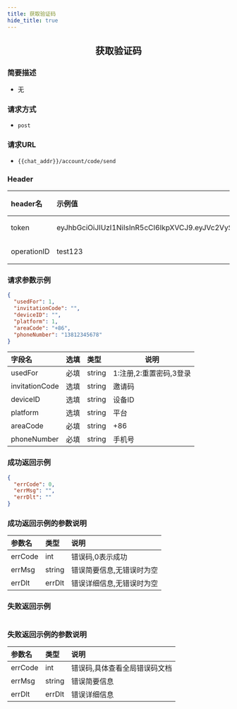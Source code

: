```yaml
---
title: 获取验证码
hide_title: true
---
```


<center>

## 获取验证码

</center>

### 简要描述
- 无
### 请求方式
- `post` 
### 请求URL
- `{{chat_addr}}/account/code/send` 


### Header
|header名|示例值|选填|类型|说明|
|:----    |:-------    |:--- |---|------      |
|token|eyJhbGciOiJIUzI1NiIsInR5cCI6IkpXVCJ9.eyJVc2VySUQiOiJhZG1pbjIiLCJVc2VyVHlwZSI6MiwiZXhwIjoxNjk4OTE4Njg5LCJuYmYiOjE2OTExNDIzODksImlhdCI6MTY5MTE0MjY4OX0.oIpGc9Ka7tTuPYY34PeiqJwvfF0QZnhInomktOCtYAc|必填|string||
|operationID|test123|必填|string||


### 请求参数示例


```json
{
  "usedFor": 1,
  "invitationCode": "",
  "deviceID": "",
  "platform": 1,
  "areaCode": "+86",
  "phoneNumber": "13812345678"
}
```
|字段名|选填|类型|说明|
|:----    |:-------    |:--- |---|
|usedFor|必填|string|1:注册,2:重置密码,3登录|
|invitationCode|选填|string|邀请码|
|deviceID|选填|string|设备ID|
|platform|选填|string|平台|
|areaCode|必填|string|+86|
|phoneNumber|必填|string|手机号|
### 成功返回示例


```json
{
  "errCode": 0,
  "errMsg": "",
  "errDlt": ""
}
```
### 成功返回示例的参数说明


|参数名|类型|说明|
|:----    |:-------    |:--- |
|errCode|int|错误码,0表示成功|
|errMsg|string|错误简要信息,无错误时为空|
|errDlt|errDlt|错误详细信息,无错误时为空|
### 失败返回示例


```json

```
### 失败返回示例的参数说明


|参数名|类型|说明|
|:----    |:-------    |:--- |
|errCode|int|错误码,具体查看全局错误码文档|
|errMsg|string|错误简要信息|
|errDlt|errDlt|错误详细信息|
